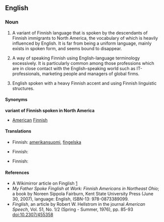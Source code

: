 {{wikipedia}}
==English==

===Noun===
{{en-noun|-}}

# {{context|US|regional}} A variant of Finnish language that is spoken by the descendants of Finnish immigrants to North America, the vocabulary of which is heavily influenced by English. It is far from being a uniform language, mainly exists in spoken form, and seems bound to disappear.
# {{context|derogative}} A way of speaking Finnish using English-language terminology excessively. It is particularly common among those professions which are in close contact with the English-speaking world such as IT-professionals, marketing people and managers of global firms.
# {{context|derogative}} English spoken with a heavy Finnish accent and using Finnish linguistic structures.

====Synonyms====
'''variant of Finnish spoken in North America'''
* [[American]] [[Finnish]]

====Translations====
{{trans-top|variant of Finnish}}
* Finnish: [[amerikansuomi]], [[fingelska]]
{{trans-mid}}
{{trans-bottom}}

{{trans-top|way of speaking Finnish using English terminology}}
* Finnish: {{t-|fi|fingliska}}
{{trans-mid}}
{{trans-bottom}}

{{trans-top|broken English}}
* Finnish: {{t-|fi|fingliska}}
{{trans-mid}}
{{trans-bottom}}

====References====
* A Wikimirror article on Finglish [http://www.wikimirror.com/Finglish]
* ''My Father Spoke Finglish at Work: Finnish Americans in Northeast Ohio''; a book by Noreen Sippola Fairburn, Kent State University Press (June 30, 2007), language: English, ISBN-13: 978-0873389099.
* ''Finglish'', an article by Robert W. Hellstrom in the journal ''American Speech'', Vol. 51, No. 1/2 (Spring - Summer, 1976), pp. 85-93 doi:10.2307/455358
